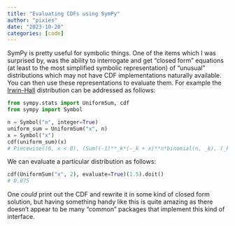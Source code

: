 ```yaml
---
title: "Evaluating CDFs using SymPy"
author: "pixies"
date: "2023-10-20"
categories: [code]
---
```


SymPy is pretty useful for symbolic things. One of the items which I was surprised by, was the ability to interrogate and get "closed form" equations (at least to the most simplified symbolic representation) of "unusual" distributions which may not have CDF implementations naturally available. You can then use these representations to evaluate them. For example the [Irwin-Hall](https://en.wikipedia.org/wiki/Irwin%E2%80%93Hall_distribution) distribution can be addressed as follows:

```py
from sympy.stats import UniformSum, cdf
from sympy import Symbol

n = Symbol("n", integer=True)
uniform_sum = UniformSum("x", n)
x = Symbol("x")
cdf(uniform_sum)(x)
# Piecewise((0, x < 0), (Sum((-1)**_k*(-_k + x)**n*binomial(n, _k), (_k, 0, floor(x)))/factorial(n), n >= x), (1, True))
```

We can evaluate a particular distribution as follows:

```py
cdf(UniformSum("x", 2), evaluate=True)(1.5).doit()
# 0.875
```

One _could_ print out the CDF and rewrite it in some kind of closed form solution, but having something handy like this is quite amazing as there doesn't appear to be many "common" packages that implement this kind of interface. 